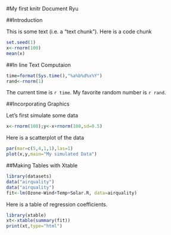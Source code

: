 #My first knitr Document
Ryu

##Introduction

This is some text (i.e. a "text chunk"). Here is a code chunk
```{r simulation,echo=FALSE,results='hide'}
set.seed(1)
x<-rnorm(100)
mean(x)
```


##In line Text Computaion
```{r computetime,echo=FALSE}
time=format(Sys.time(),"%a%b%d%x%Y")
rand<-rnorm(1)
```
The current time is `r time`. My favorite random number is `r rand`.

##Incorporating Graphics

Let's first simulate some data
```{r simulatiedata,echo=TRUE}
x<-rnorm(100);y<-x+rnorm(100,sd=0.5)
```
Here is a scatterplot of the data
```{r scatterplot,fig.height=4}
par(mar=c(5,4,1,1),las=1)
plot(x,y,main="My simulated Data")
``` 

##Making Tables with Xtable
```{r fitmodel}
library(datasets)
data("airquality")
data("airquality")
fit<-lm(Ozone~Wind+Temp+Solar.R, data=airquality)
```
Here is a table of regression coefficients.
```{r showtable,results="asis"}
library(xtable)
xt<-xtable(summary(fit))
print(xt,type="html")
```